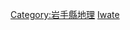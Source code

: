 {{日本行政區劃分類導航|山峰}}
{{Commonscat|Mountains of Iwate prefecture}}

[[Category:岩手縣地理|Category:岩手縣地理]]
[[Category:日本各都道府縣山峰|Iwate]]